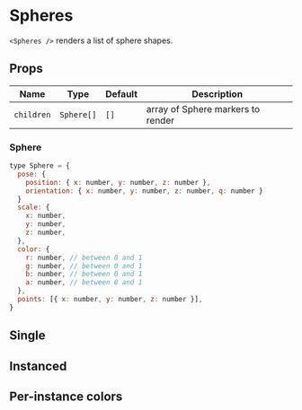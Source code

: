 
# Spheres

`<Spheres />` renders a list of sphere shapes.

## Props

| Name       | Type       | Default | Description                       |
| ---------- | ---------- | ------- | --------------------------------- |
| `children` | `Sphere[]` | `[]`    | array of Sphere markers to render |

### Sphere

```js
type Sphere = {
  pose: {
    position: { x: number, y: number, z: number },
    orientation: { x: number, y: number, z: number, q: number }
  }
  scale: {
    x: number,
    y: number,
    z: number,
  },
  color: {
    r: number, // between 0 and 1
    g: number, // between 0 and 1
    b: number, // between 0 and 1
    a: number, // between 0 and 1
  },
  points: [{ x: number, y: number, z: number }],
}
```

## Single

<SpheresSingle />

## Instanced

<SpheresInstanced />

## Per-instance colors

<SpheresInstancedColor />
